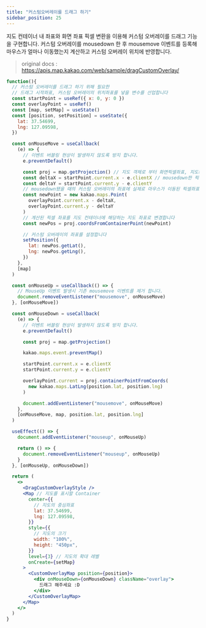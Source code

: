 ```yaml
---
title: "커스텀오버레이를 드래그 하기"
sidebar_position: 25
---
```


지도 컨테이너 내 좌표와 화면 좌표 픽셀 변환을 이용해 커스텀 오버레이를 드래그 기능을 구현합니다. 커스텀 오버레이를 mousedown 한 후 mousemove 이벤트를 등록해 마우스가 얼마나 이동했는지 계산하고 커스텀 오버레이 위치에 반영합니다.

> original docs : https://apis.map.kakao.com/web/sample/dragCustomOverlay/

```jsx live
function(){
  // 커스텀 오버레이를 드래그 하기 위해 필요한
  // 드래그 시작좌표, 커스텀 오버레이의 위치좌표를 넣을 변수를 선업합니다
  const startPoint = useRef({ x: 0, y: 0 })
  const overlayPoint = useRef()
  const [map, setMap] = useState()
  const [position, setPosition] = useState({
    lat: 37.54699,
    lng: 127.09598,
  })

  const onMouseMove = useCallback(
    (e) => {
      // 이벤트 버블링 현상이 발생하지 않도록 방지 합니다.
      e.preventDefault()

      const proj = map.getProjection() // 지도 객체로 부터 화면픽셀좌표, 지도좌표간 변환을 위한 MapProjection 객체를 얻어옵니다
      const deltaX = startPoint.current.x - e.clientX // mousedown한 픽셀좌표에서 mousemove한 좌표를 빼서 실제로 마우스가 이동된 픽셀좌표를 구합니다
      const deltaY = startPoint.current.y - e.clientY
      // mousedown됐을 때의 커스텀 오버레이의 좌표에 실제로 마우스가 이동된 픽셀좌표를 반영합니다
      const newPoint = new kakao.maps.Point(
        overlayPoint.current.x - deltaX,
        overlayPoint.current.y - deltaY
      )
      // 계산된 픽셀 좌표를 지도 컨테이너에 해당하는 지도 좌표로 변경합니다
      const newPos = proj.coordsFromContainerPoint(newPoint)

      // 커스텀 오버레이의 좌표를 설정합니다
      setPosition({
        lat: newPos.getLat(),
        lng: newPos.getLng(),
      })
    },
    [map]
  )

  const onMouseUp = useCallback(() => {
    // MouseUp 이벤트 발생시 기존 mousemove 이벤트를 제거 합니다.
    document.removeEventListener("mousemove", onMouseMove)
  }, [onMouseMove])

  const onMouseDown = useCallback(
    (e) => {
      // 이벤트 버블링 현상이 발생하지 않도록 방지 합니다.
      e.preventDefault()

      const proj = map.getProjection()

      kakao.maps.event.preventMap()

      startPoint.current.x = e.clientX
      startPoint.current.y = e.clientY

      overlayPoint.current = proj.containerPointFromCoords(
        new kakao.maps.LatLng(position.lat, position.lng)
      )

      document.addEventListener("mousemove", onMouseMove)
    },
    [onMouseMove, map, position.lat, position.lng]
  )

  useEffect(() => {
    document.addEventListener("mouseup", onMouseUp)

    return () => {
      document.removeEventListener("mouseup", onMouseUp)
    }
  }, [onMouseUp, onMouseDown])

  return (
    <>
      <DragCustomOverlayStyle />
      <Map // 지도를 표시할 Container
        center={{
          // 지도의 중심좌표
          lat: 37.54699,
          lng: 127.09598,
        }}
        style={{
          // 지도의 크기
          width: "100%",
          height: "450px",
        }}
        level={3} // 지도의 확대 레벨
        onCreate={setMap}
      >
        <CustomOverlayMap position={position}>
          <div onMouseDown={onMouseDown} className="overlay">
            드래그 해주세요 :D
          </div>
        </CustomOverlayMap>
      </Map>
    </>
  )
}
```
